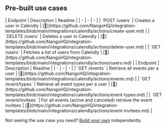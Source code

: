 
## Pre-built use cases

<AccordionGroup>


<Accordion title="Users">
| Endpoint | Description | Readme |
| - | - | - |
| `POST /users` | Creates a user in Calendly | [🔗](https://github.com/NangoHQ/integration-templates/blob/main/integrations/calendly/actions/create-user.md) |
| `DELETE /users` | Deletes a user in Calendly | [🔗](https://github.com/NangoHQ/integration-templates/blob/main/integrations/calendly/actions/delete-user.md) |
| `GET /users` | Fetches a list of users from Calendly | [🔗](https://github.com/NangoHQ/integration-templates/blob/main/integrations/calendly/actions/users.md) |
</Accordion>


<Accordion title="Others">
| Endpoint | Description | Readme |
| - | - | - |
| `GET /events` | Retrieve all events per a user | [🔗](https://github.com/NangoHQ/integration-templates/blob/main/integrations/calendly/actions/events.md) |
| `GET /event/types` | Retrieve all event types per a user | [🔗](https://github.com/NangoHQ/integration-templates/blob/main/integrations/calendly/actions/event-types.md) |
| `GET /event/invitees` | For all events (active and canceled) retrieve the event invitees | [🔗](https://github.com/NangoHQ/integration-templates/blob/main/integrations/calendly/actions/event-invitees.md) |
</Accordion>

</AccordionGroup>

<Tip>Not seeing the use case you need? [Build your own](https://docs.nango.dev/guides/customize/setup) independently.</Tip>
